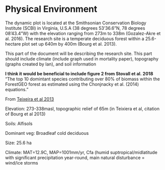# Physical Environment

The dynamic plot is located at the Smithsonian Conservation Biology Institute (SCBI) in Virginia, U.S.A (38 degrees 53'36.6"N, 78 degrees 08'43.4"W) with the elevation ranging from 273m to 338m (Gozalez-Akre et al. 2016). The research site is a temperate deciduous forest within a 25.6-hectare plot set up 640m by 400m (Bourg et al. 2013).

This part of the document will be describing the research site. This part should include climate (include graph used in mortality paper), topography (graphs created by Ian), and soil information

**I think it would be beneficial to include figure 2 from Stovall et al. 2018**
"The top 10 domintant species contributing over 80% of biomass within the ForestGEO forest as estimated using the Chonjnacky et al. (2014) equations."


From [Teixeira et al 2013](https://onlinelibrary.wiley.com/doi/epdf/10.1111/gcb.12712)

Elevation: 273-338masl, topographic relief of 65m (in Teixiera et al, citation of Bourg et al 2013)

Soils: Alfisols

Dominant veg: Broadleaf cold deciduous

Size: 25.6 ha

Climate: MAT=12.9C, MAP=1001mm/yr, Cfa (humid suptropical/midlatitude with significant precipitation year-round, main natural disturbance = wind/ice storms

